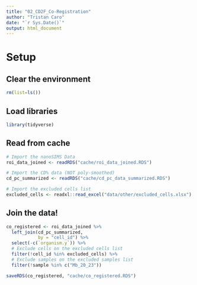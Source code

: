 ```yaml
---
title: "02_CD2F_Co-Registration"
author: "Tristan Caro"
date: "`r Sys.Date()`"
output: html_document
---
```


# Setup


## Clear the environment

```r
rm(list=ls())
```


## Load libraries

```r
library(tidyverse)
```

## Read from cache
```r
# Import the nanoSIMS Data
roi_data_joined <- readRDS("cache/roi_data_joined.RDS")

# Import the CD% data (NOT poly-smoothed)
cd_pc_summarized <- readRDS("cache/cd_pc_data_summarized.RDS")

# Import the excluded cells list
excluded_cells <- readxl::read_excel("data/other/excluded_cells.xlsx") %>% pull(cell_id)
```

## Join the data!

```r
co_registered <- roi_data_joined %>% 
  left_join(cd_pc_summarized,
            by = "cell_id") %>% 
  select(-c(`organism.y`)) %>% 
  # Exclude cells on the excluded cells list
  filter(!cell_id %in% excluded_cells) %>% 
  # Exclude samples on the excluded samples list
  filter(!sample %in% c("Mb_20_23"))
```

```r
saveRDS(co_registered, "cache/co_registered.RDS")
```

